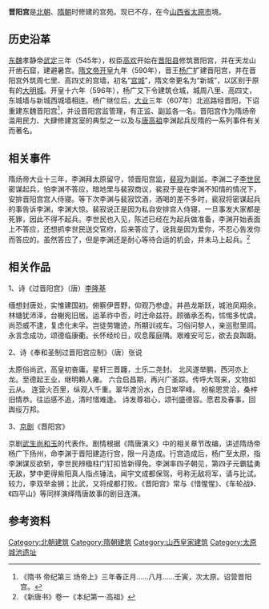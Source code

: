 '''晋阳宫'''是[[北朝|北朝]]、[[隋朝|隋朝]]时修建的宫苑。现已不存，在今[[山西省|山西省]][[太原市|太原市]]境。

==历史沿革==

[[东魏|东魏]]孝静帝[[武定_(东魏)|武定]]三年（545年），权臣[[高欢|高欢]]开始在[[晋阳县_(秦朝)|晋阳县]]修筑晋阳宫，并在天龙山开凿石窟，建避暑宫。[[隋文帝|隋文帝]][[开皇|开皇]]九年（590年），晋王[[杨广|杨广]]扩建晋阳宫，并在晋阳宫外筑周七里、高四丈的宫墙，初名“[[宫城|宫城]]”，隋文帝更名为“新城”，以区别于原有的[[大明城|大明城]]。开皇十六年（596年），杨广又下令建筑仓城，城周八里、高四丈，东城墙与新城西城墙相连。杨广继位后，[[大业_(年号)|大业]]三年（607年）北巡路经晋阳，下诏重建东魏晋阳宫<ref>《隋书 帝纪第三 炀帝上》三年春正月......八月......壬寅，次太原。诏营晋阳宫。</ref>，并设晋阳宫监管理，有正监、副监各一名。晋阳宫作为隋炀帝滥用民力、大肆修建宫室的典型之一以及与[[唐高祖|唐高祖]]李渊起兵反隋的一系列事件有关而著名。

==相关事件==

隋炀帝大业十三年，李渊拜太原留守，领晋阳宫监，[[裴寂|裴寂]]为副监。李渊二子[[李世民|李世民]]密谋起兵，怕李渊不答应，暗地里与裴寂商议，裴寂于是在李渊不知情的情况下，安排晋阳宫宫人侍寝。等下次李渊与裴寂饮酒，酒喝的差不多时，裴寂将密谋起兵的事告诉李渊，李渊大惊。裴寂说正是因为私自安排宫人侍寝，一旦事发大家都是死罪，因此不得不起兵。李世民也入见，陈述已经在为起兵做准备，李渊开始表面上不答应，还想抓李世民送交官府，后来答应了，说我是因为爱你，不忍心告发你而答应的。虽然答应了，但是李渊还是耐心等待合适的机会，并未马上起兵。<ref>《新唐书》卷一《本纪第一·高祖》</ref>

==相关作品==

1、诗《过晋阳宫》（唐）[[李隆基|李隆基]]

缅想封唐处，实惟建国初。俯察伊晋野，仰观乃参虚。井邑龙斯跃，城池凤翔余。林塘犹沛泽，台榭宛旧居。运革祚中否，时迁命兹符。顾循承丕构，怵惕多忧虞。尚恐威不逮，复虑化未孚。岂徒劳辙迹，所期训戎车。习俗问黎人，亲巡慰里闾。永言念成功，颂德临康衢。长怀经纶日，叹息履庭隅。艰难安可忘，欲去良踟蹰。

2、诗《奉和圣制过晋阳宫应制》（唐）张说

太原俗尚武，高皇初奋庸。星轩三晋躔，土乐二尧封。 北风遂举鹏，西河亦上龙。至德起王业，继明赖人雍。 六合启昌期，再兴广圣踪。传呼大驾来，文物如云从。 连营火百里，纵观人千重。翠华渡汾水，白日崒罕峰。 枌榆恩赏洽，桑梓旧情恭。往运感不追，清时惜难逢。 诗发尊祖心，颂刊盛德容。愿君及春事，回舆绥万邦。

3、[[京剧|京剧]]《晋阳宫》

京剧[[武生|武生]][[尚和玉|尚和玉]]的代表作。剧情根据《隋唐演义》中的相关章节改编，讲述隋炀帝杨广下扬州，命李渊于晋阳建造行宫，限一月造成。行宫造成后，杨广至太原，指李渊谋反欲斩，李世民辨楹柱门钉扣皆新得免。李渊率四子朝见，第四子元霸猛勇无敌，梦中更得紫阳真人指点锤法，闻宇文成都保驾，号称无敌将军，请与比试。较力，李双举金狮；比武，又将成都打败。《晋阳宫》常与《惜惺惺》、《车轮战》、《四平山》等同样演绎隋唐故事的剧目连演。

==参考资料==
{{Reflist|2}}

[[Category:北朝建筑|Category:北朝建筑]]
[[Category:隋朝建筑|Category:隋朝建筑]]
[[Category:山西皇家建筑|Category:山西皇家建筑]]
[[Category:太原城池遗址|Category:太原城池遗址]]